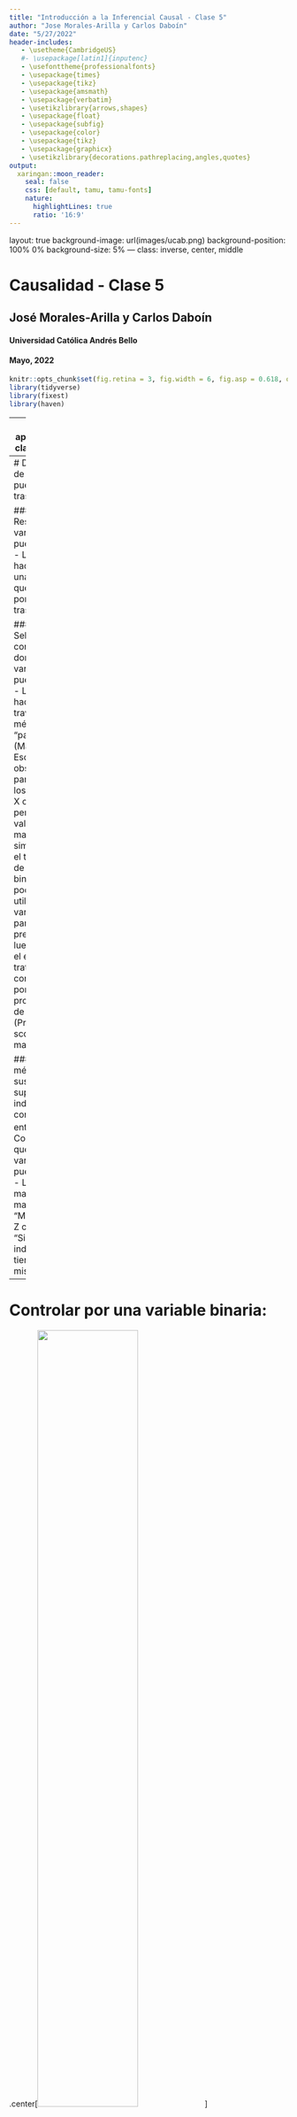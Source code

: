 ```yaml
---
title: "Introducción a la Inferencial Causal - Clase 5"
author: "Jose Morales-Arilla y Carlos Daboín"
date: "5/27/2022"
header-includes:
   - \usetheme{CambridgeUS}
   #- \usepackage[latin1]{inputenc}
   - \usefonttheme{professionalfonts}
   - \usepackage{times}
   - \usepackage{tikz}
   - \usepackage{amsmath}
   - \usepackage{verbatim}
   - \usetikzlibrary{arrows,shapes}
   - \usepackage{float}
   - \usepackage{subfig}   
   - \usepackage{color} 
   - \usepackage{tikz}
   - \usepackage{graphicx}
   - \usetikzlibrary{decorations.pathreplacing,angles,quotes}
output: 
  xaringan::moon_reader:
    seal: false
    css: [default, tamu, tamu-fonts]
    nature:
      highlightLines: true
      ratio: '16:9'
---
```

layout: true
background-image: url(images/ucab.png)
background-position: 100% 0%
background-size: 5%
---
class: inverse, center, middle

# Causalidad - Clase 5

## José Morales-Arilla y Carlos Daboín

#### Universidad Católica Andrés Bello 
#### Mayo, 2022

```r
knitr::opts_chunk$set(fig.retina = 3, fig.width = 6, fig.asp = 0.618, out.width = "70%", fig.align = "center", warning = FALSE, message = FALSE)
library(tidyverse)
library(fixest)
library(haven)
```

---
# ¿Qué aprendimos la clase pasada?

### No siempre podemos desarrollar evidencia experimental.

### La evidencia cuasi-experimental se basa en datos observacionales y supuestos de identificación.

### Supuesto de que $T$ $\perp$ $Y^x$ en la naturaleza: Experimentos naturales (Africa).

### Supuesto de que $T$ $\perp$ $Y^x$ condicional en ciertas variables: "Cerrar puertas traseras" (Lalonde)

### ¿Qué puertas traseras hay que cerrar? Revisa tu teoría y tu modelo sobre la situación.

### ¿Cómo cerrar puertas traseras? 
#### - "Residualizar" la variación de la puerta trasera (Regresión con controles).
#### - Comparando observaciones en las que no hay variación en la puerta trasera (Matching)

---
# Dos maneras de "Cerrar puertas traseras":

### Residualizar la variación de la puerta trasera:
- Lo que hacemos con una regresión que "controla" por la puerta trasera.

### Seleccionar comparaciones donde no hay variación en la puerta trasera.
- Lo que hacemos a través de métodos de "pareo" (Matching).
- Escoge observaciones para las que los valores de X cambian, pero los valores de Z se mantienen muy similares.
- Si el tratamiento de interés X es binario, podemos utilizar las variables en Z para predecirlo, y luego evaluar el efecto del tratamiento controlando por la probabilidad de ser tratado (Propensity score matching).

### Ambos métodos se sustentan en el supuesto de independencia condicional entre $T$ y $Y^x$.
- Condicional en que no haya variación en la puerta trasera. 
- Lenguaje de manzanas con manzanas: "Manteniendo Z constante". "Si dos individuos tienen el mismo Z".

---
# Controlar por una variable binaria:


.center[<img src="images/Control1.gif" width="60%" />]

---
# Controlar por una variable continua:

.center[<video src="images/Control2.mp4" width="50%" type="video/mp4" />]

### Ver animación [acá](https://twitter.com/nickchk/status/1274853247694467072).

---
# Matching por una variable continua

.center[<img src="images/Control3.gif" width="45%" />]

---
# Efectos fijos
### Imagina que tienes un censo poblacional y te interesa el efecto de educación sobre ingreso. Te preocupa que la "calidad del gobernador" sea una puerta trasera: ¿Qué hacemos?
- Más educación <- Mejor gobernador -> Más ingresos
- ¿Cómo se mide la "calidad" del gobernador? Quizás no observable para el investigador.

--

### Podemos tomar efectos fijos por el estado:
- A cada observación le quitamos *la media de su estado* en educación e ingreso.
- La correlación entre el ingreso y la educación residual no viene explicada por la calidad del gobernador...
- ...o cualquier otra variable que tome igual valor para todos los individuos del mismo estado.

### El "estado" es una variable categórica:
- Factorizar: Convertir una variable categórica en N variables binarias - una vinaria por categoría, suman 1.

---
# Efectos fijos

.center[<img src="images/Control4.gif" width="45%" />]

---
# ¿Por qué es difícil probar causalidad cerrando puertas traseras?

### Es muy probable que nuestra teoría identifique puertas traseras que no podemos cerrar.
- La relación entre educación e ingresos puede estar mediada por la "habilidad" de la persona.
- La habilidad de la persona no puede observarse, o no se midió cuando se registraron datos observacionales. 
- Esto ocurre a cada rato: Te interesa X -> Y, pero X <- U -> Y cuando U no es observable. 
- No se puede resolver sesgo de selección (variable omitida) cerrando la puerta. 

--

### Puede que nuestra teoría no capture todos los factores importantes por los que deberíamos controlar.
- Problema constante en la interacción con los árbitros (abogados defensores).
- Árbitros no nihilistas pero expertos van a saber de un millón de cosas por las que debiste haber controlado.
- Árbitros nihilistas no expertos van a decirte que "puede que haya otra cosa por la que controlar".

--

### ¿Qué podemos hacer entonces para probar causalidad ?
- De cerrar puertas traseras a aislar la variación correcta en la puerta delantera. 

---
# ¿Cuál es "la variación correcta" en la puerta delantera?

### Para entender el efecto de $X$ sobre $Y$, necesitamos variación "exógena" en $X$.
- Piensen en el ejemplo de Lalonde que vieron con Carlos la semana pasada.
- Lalonde tenía data experimental y data observacional del mismo $Y$ (Ingresos) y $X$ (Programa de formación).
- En data experimental, $X$ tenía un efecto positivo sobre $Y$.
- En data observacional **cruda**, $X$ se asociaba negativamente con $Y$.
- La relación natural entre participación en programas de formación e ingresos tiene puertas traseras.
- La relación entre la variación experimental en programas de formación y los ingresos **no tiene** puertas traseras.
- La variación experimental en $X$ es "Exógena" por diseño: $X$ $\perp$ $Y^x$. 

--

### Los experimentos inducen variación exógena en $X$, así que su correlación con $Y$ es causal. 

- Si no podemos correr experimentos, una alternativa a cerrar todas las "puertas traseras"...
- ...es aislar parte de la variación de $X$ que puede entenderse como exógena bajo supuestos plausibles.
- De toda la variación en $X$ en la data observacional, buscamos aislar su parte "plausiblemente exógena".
- Correlación entre variación "plausiblemente exógena" de $X$ con $Y$ sería causal (bajo supuestos de identificación).

---
# Visualmente...

.pull-left[
### Antes...
.center[<img src="images/FD1.png" width="100%" />]
]

--

.pull-right[
### Ahora...
.center[<img src="images/FD2.png" width="100%" />]
]

---
# El resto del curso trata sobre aislar variación exógena en $X$

### Aislar variación exógena en $X$ en datos de sección cruzada:
- Variables instrumentales.
- Discontinuidad en regresiones.

### Aislar variación exógena en $X$ en datos de panel:
- Regresiones de panel.
- Diferencia en Diferencias.
- Controles sintéticos.

### Cambio en el tipo de supuesto de identificación:
- Antes: Identificar y controlar por todas las puertas traseras posibles bajo supuesto de independencia condicional.
- Ahora: Correlación simple bajo supuesto de exogeneidad plausible.
- Si tenemos suerte, podemos descubrir el efecto de $X$ sobre $Y$ sin hacer tantos supuestos teóricos. 

---
# Variables instrumentales - Idea básica:
### Nos interesa el efecto de $X$ sobre $Y$, pero existen puertas traseras.

### Tenemos una variable $Z$ que vamos a llamar el "instrumento" o la "variable instrumental".

### La variable $Z$ va a ser un buen instrumento de $X$ a la hora de estimar el efecto de $X$ sobre $Y$ si...

### ... $Z$ se correlaciona con $X$... (**Relevancia del instrumento**)

### ... y no tiene puertas traseras con $Y$. (**Restricción de exclusión del instrumento**).

---
# Recordemos la tarea 1: Experimento con protocolo imperfecto.

### El DAG de la situación del experimento "Moving to opportunity" era:

.center[<img src="images/IV1.png" width="40%" />]

### Donde:
- $R$ es la asignacion aleatoria de un voucher.
- $X$ es la decisión de mudarse de barrio.
- $Y$ es el puntaje de bienestar psicológico unos años después del experimento.
---
# Recordemos la tarea 1: Experimento con protocolo imperfecto.

### El DAG de la situación del experimento "Moving to opportunity" era:

.center[<img src="images/IV1.png" width="40%" />]

### En este caso (experimental), $R$ es un buen instrumento de $X$.
- La variable instrumental $R$ causa a la variable "instrumentada" $X$. Es decir, es un instrumento **relevante**.
- $R$ no se relaciona con $Y$ sino a través de su efecto sobre $X$. Es decir, cumple con la **restricción de exclusión**.
  - $R$ es experimental + beneficio de $R$ a través de $X$ (mudarse) = Restricción de exclusión por diseño.
  
---
# Variables instrumentales fuera de un experimento:

### Situación: Queremos saber si $X \to Y$ con data observacional y de forma cuasi-experimental...

### ...y existen "puertas traseras" entre $X$ y $Y$.

--

### Pregunta: ¿Existe una variable $Z$ que haga lo mismo que la variable $R$ en la lámina pasada...

### ...a pesar de no ser asignada de forma aleatoria?

--

### En caso afirmativo: $Z$ se relaciona con $X$, y todo su efecto sobre $Y$ opera a través de $X$. 

### Podemos instrumentar a $X$ con el instrumento $Z$ para estimar el efecto de $X$ sobre $Y$. 

---
# ¿Cómo utilizo el instrumento $Z$ para estimar $X \to Y$ ?

### Paso 1: Explica a $X$ como función de $Z$ y quédate con la porción de $X$ explicada por $Z$.
#### - $X_i = \alpha_0 + \alpha_1 Z_i+\epsilon_i$ $\to$ $\hat{X_i} = \alpha_0 + \alpha_1 Z_i = X_i - \epsilon_i$. A esta regresión se le llama la "primera etapa". 

### Paso 2: Explica a $Y$ como función de $Z$ y quédate con la porción de $Y$ explicada por $Z$.
#### - $Y_i = \gamma_0 + \gamma_1 Z_i+\kappa_i$ $\to$ $\hat{Y_i} = \gamma_0 + \gamma_1 Z_i = X_i - \kappa_i$. A esta se le llama la "segunda etapa" o "forma reducida"

### Paso 3.1: Si $Z$ es una variable binaria, divide $\gamma_1$ sobre $\alpha_1$: $\beta_1 = \frac{\gamma_1}{\alpha_1}$

### Paso 3.2: Si $Z$ es una variable continua, corre una regresión entre $\hat{Y_i}$ y $\hat{X_i}$.
- $\hat{Y_i} = \beta_0 + \beta_1 \hat{X_i} + \phi_i$

---
# Representación gráfica de un instrumento $Z$ binario.

.center[<img src="images/IV2.gif" width="50%" />]

#### Nota la diferencia con "controlar". Acá no tomo el residuo, sino que tomo lo explicado! ¿Por qué dos puntos? $Z$ binaria!

---
# Variables instrumentales bajo simulación:
.pull-left[
```r
df <- tibble(
  U = rnorm(5000),
  Z = rbinom(5000, 1, .5), # Z es binario
  X = 3 * U + 4 * Z + rnorm(5000),
  Y = 5 * X + 7 * U + rnorm(5000))

# Correlación simple se equivoca
OLS <- feols(Y ~ X, df)$coefficients[2]

# IV Paso 1: Efecto de Z sobre X (Primera etapa)
FS <- feols(X ~ Z, df)
fs_coef <- FS$coefficients[2]
df$X_hat <- df$X - FS$residuals 

# IV Paso 2: Efecto de Z spbre Y (Segunda etapa)
RF <- feols(Y ~ Z, df)
rf_coef <- RF$coefficients[2]
df$Y_hat <- df$Y - RF$residuals 

# IV Paso 3.1: Fracción de coeficientes
IV <-  rf_coef / fs_coef
# IV Paso 3.2: Regresión de valores predichos
IV2 <- feols(Y_hat ~ X_hat, df)$coefficients[2]
# IV en un solo paso:
IV3 <- feols(Y ~ 1 | X ~ Z, df)$coefficients[2]
```
]

--

.pull-right[
### Nos interesa efecto de $X \to Y$.
### Existe una puerta trasera no observable $U$. 
### $Z$ es un buen instrumento: Causa a $X$ y solo se relaciona con $Y$ a través de $X$.

### El efecto de $X$ sobre $Y$ en la simulación es 5.

### Una regresión simple da un efecto de `r round(OLS, digits = 2)`.

### Método de IV da un efecto de `r round(IV3, digits = 2)`.

]
---
# Autor, Hanson and Dorn (2013)
### Hecho estilizado: 
#### El ascenso exportador manufacturero de China coincide con la caída de la producción manufacturera americana.

.center[<img src="images/Autor1.png" width="50%" />]

---
# Autor, Hanson and Dorn (2013)

### Pregunta:¿Importaciones chinas $\to$ Empleo manufacturero en EEUU?

--

### ¿Cómo lo abordaron?
1. Análisis subnacional de "cambio y proporción" (Shift-Share)
  - $\underbrace{CM_c}_{\text{Competencia}}=\sum_{i=1}^{I}\underbrace{P_{c,i}}_{\text{Proporción empleo}}*\underbrace{\Delta M_{i}}_{\text{Cambio en importaciones}}$
  - La competencia de China sobre la economía de una ciudad se mide como una agregación entre industrias del cambio en las importaciones desde china de los productos de esa industria, por la proporción del empleo de esa industria en esa ciudad antes de que China entrara en el WTO.
2. Regresión lineal:
  - $\Delta E_c = \beta_0 + \beta_1 CM_c + \epsilon_c$
  - $\beta_1$ busca estimar el efecto de la competencia importadora china sobre el empleo local.
  
---
# Autor, Hanson and Dorn (2013)

### ¿Cuál es el problema con la regresión $\Delta E_c = \beta_0 + \beta_1 CM_c + \epsilon_c$?

--

- Posible problema de **causalidad inversa**: A EEUU empezó a importar de China productos de ciudades en declive. 

--

### ¿Cómo resolvieron el problema?

--

- Variable instrumental: Competencia predicha basada en el aumento de las exportaciones de China a otros países.

$\underbrace{CX_c}_{\text{Instrumento}}=\sum_{i=1}^{I}\underbrace{P_{c,i}}_{\text{Proporción empleo}}*\underbrace{\Delta X_{i}}_{\text{Cambio en exportaciones}}$

--

### ¿Es la competencia predicha un buen instrumento?

--

1. Test de relevancia: Muestran que competencia predicha y competencia efectiva se correlacionan.

2. Argumento de exclusión: Usar exportaciones a terceros garantiza efectos venga por crecimiento de oferta china.

---
# Primera etapa: $CM_c = \alpha_0 + \alpha_1 CX_c + \epsilon_c$

.center[<img src="images/Autor2.png" width="70%" />]

---
# Segunda etapa: $\Delta E_c = \gamma_0 + \gamma_1 CX_c + \kappa_c$

.center[<img src="images/Autor3.png" width="65%" />]

---
# Estimados IV:

.center[<img src="images/Autor4.png" width="60%" />]

---
# Puntos de cierre

### La relevancia del instrumento es una proposición empírica:
- Podemos testear que tan alta es la proporción de la variación en $X$ capturada con $Z$ a través de un $F-test$ en la primera etapa. El test mide algo similar a ver si el $R^2$ de la primera etapa es lo suficientemente alto.
- Si el $F-test$ ofrece un valor superior a 10, suele considerarse suficiente. 

### La restricción de exclusión es un supuesto, nunca puede probarse.
- Pero dependiendo del contexto, el supuesto puede ser plausible o no. 
- En Autor, Hanson and Dorn (2013), el argumento es que las exportaciones de China a otros países solo conectan con la economía americana a través de la oferta China.

### ¿Este argumento es perfecto? No...
- ¿Pero es plausible? Si, en especial con tests adicionales que ofrecen para controlar por posibles puertas traseras entre el instrumento y el resultado. Definitivamente mejor que correlación entre importaciones y empleo. 


---
class: center, middle

# Gracias